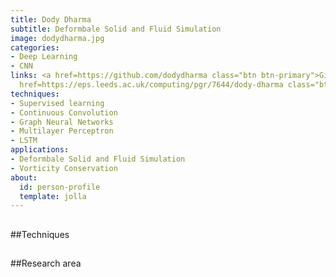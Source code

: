 ```yaml
---
title: Dody Dharma
subtitle: Deformbale Solid and Fluid Simulation
image: dodydharma.jpg
categories:
- Deep Learning
- CNN
links: <a href=https://github.com/dodydharma class="btn btn-primary">Github</a><a
  href=https://eps.leeds.ac.uk/computing/pgr/7644/dody-dharma class="btn btn-secondary">Website</a>
techniques:
- Supervised learning
- Continuous Convolution
- Graph Neural Networks
- Multilayer Perceptron
- LSTM
applications:
- Deformbale Solid and Fluid Simulation
- Vorticity Conservation
about:
  id: person-profile
  template: jolla
---
```

   
:::{#person-profile}
:::
   
##
##Techniques
   
:::{#Techniques}
:::
   
##
##Research area
   
:::{#applications}
:::